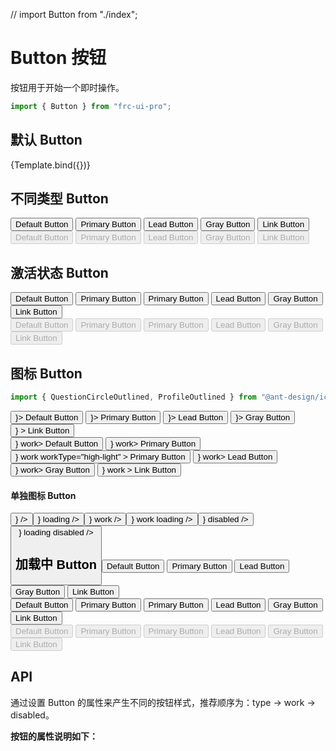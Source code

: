<!-- Button.stories.mdx-->

// import Button from "./index";

<Meta title="按钮 Button" component={Button} />


# Button 按钮

按钮用于开始一个即时操作。

```ts
import { Button } from "frc-ui-pro";
```

## 默认 Button

<Canvas>
  <Story
    name="默认 Button"
    args={{
      type: "default",
      block: false,
      disabled: false,
      loading: false,
      work: false,
      workType: "default",
      htmlType: "button",
    }}
    // 按需配置 argsTable
    argTypes={{
      type: {
        name: "type",
        description: "设置按钮类型",
        options: ["default", "primary", "lead", "gray", "link"],
        control: {
          type: "select",
        },
      },
      htmlType: {
        name: "htmlType",
        description: "设置 button 原生的 type 值",
        options: ["button", "submit", "reset"],
        control: {
          type: "select",
        },
      },
      loading: {
        name: "loading",
        description: "设置 button 原生的 type 值",
        options: [true, false],
        control: {
          type: "boolean",
        },
      },
      workType: {
        name: "workType",
        description:
          "设置激活状态类型，work 存在时生效（目前仅 type = primary 有两种激活状态）",
        options: ["default", "high-light"],
        control: {
          type: "select",
        },
      },
      icon: {
        control: {
          type: null,
        },
      },
    }}
  >
    {Template.bind({})}
  </Story>
</Canvas>

## 不同类型 Button

<Canvas>
  <Story
    name="不同类型 Button"
    parameters={{
      controls: { hideNoControlsWarning: true },
    }}
  >
    <div>
      <Button type="default">Default Button</Button>
      <Button type="primary">Primary Button</Button>
      <Button type="lead">Lead Button</Button>
      <Button type="gray">Gray Button</Button>
      <Button type="link" href="https://google.com">
        Link Button
      </Button>
    </div>
    <div>
      <Button type="default" disabled>
        Default Button
      </Button>
      <Button type="primary" disabled>
        Primary Button
      </Button>
      <Button type="lead" disabled>
        Lead Button
      </Button>
      <Button type="gray" disabled>
        Gray Button
      </Button>
      <Button type="link" href="https://google.com" disabled>
        Link Button
      </Button>
    </div>
  </Story>
</Canvas>

## 激活状态 Button

<Canvas>
  <Story
    name="激活状态 Button"
    parameters={{
      controls: { hideNoControlsWarning: true },
    }}
  >
    <div>
      <Button type="default" work>
        Default Button
      </Button>
      <Button type="primary" work>
        Primary Button
      </Button>
      <Button type="primary" work workType="high-light">
        Primary Button
      </Button>
      <Button type="lead" work>
        Lead Button
      </Button>
      <Button type="gray" work>
        Gray Button
      </Button>
      <Button type="link" href="https://google.com" work>
        Link Button
      </Button>
    </div>
    <div>
      <Button type="default" work disabled>
        Default Button
      </Button>
      <Button type="primary" work disabled>
        Primary Button
      </Button>
      <Button type="primary" work workType="high-light" disabled>
        Primary Button
      </Button>
      <Button type="lead" work disabled>
        Lead Button
      </Button>
      <Button type="gray" work disabled>
        Gray Button
      </Button>
      <Button type="link" href="https://google.com" work disabled>
        Link Button
      </Button>
    </div>
  </Story>
</Canvas>

## 图标 Button

```ts
import { QuestionCircleOutlined, ProfileOutlined } from "@ant-design/icons";
```

<Canvas>
  <Story
    name="图标 Button"
    parameters={{
      controls: { hideNoControlsWarning: true },
    }}
  >
    <div>
      <Button type="default" icon={<QuestionCircleOutlined />}>
        Default Button
      </Button>
      <Button type="primary" icon={<QuestionCircleOutlined />}>
        Primary Button
      </Button>
      <Button type="lead" icon={<QuestionCircleOutlined />}>
        Lead Button
      </Button>
      <Button type="gray" icon={<QuestionCircleOutlined />}>
        Gray Button
      </Button>
      <Button
        type="link"
        href="https://google.com"
        icon={<QuestionCircleOutlined />}
      >
        Link Button
      </Button>
    </div>
    <div>
      <Button type="default" icon={<QuestionCircleOutlined />} work>
        Default Button
      </Button>
      <Button type="primary" icon={<QuestionCircleOutlined />} work>
        Primary Button
      </Button>
      <Button
        type="primary"
        icon={<QuestionCircleOutlined />}
        work
        workType="high-light"
      >
        Primary Button
      </Button>
      <Button type="lead" icon={<QuestionCircleOutlined />} work>
        Lead Button
      </Button>
      <Button type="gray" icon={<QuestionCircleOutlined />} work>
        Gray Button
      </Button>
      <Button
        type="link"
        href="https://google.com"
        icon={<QuestionCircleOutlined />}
        work
      >
        Link Button
      </Button>
    </div>
  </Story>
</Canvas>

#### 单独图标 Button

<Canvas>
  <Story
    name="单独图标按钮 Button"
    parameters={{
      controls: { hideNoControlsWarning: true },
    }}
  >
    <Button icon={<QuestionCircleOutlined />} />
    <Button icon={<QuestionCircleOutlined />} loading />
    <Button icon={<QuestionCircleOutlined />} work />
    <Button icon={<QuestionCircleOutlined />} work loading />
    <Button icon={<QuestionCircleOutlined />} disabled />
    <Button icon={<QuestionCircleOutlined />} loading disabled />
  </Story>
</Canvas>

## 加载中 Button

<Canvas>
  <Story
    name="加载中 Button"
    parameters={{
      controls: { hideNoControlsWarning: true },
    }}
  >
    <div>
      <Button type="default" loading>
        Default Button
      </Button>
      <Button type="primary" loading>
        Primary Button
      </Button>
      <Button type="lead" loading>
        Lead Button
      </Button>
      <Button type="gray" loading>
        Gray Button
      </Button>
      <Button type="link" href="https://google.com" loading>
        Link Button
      </Button>
    </div>
    <div>
      <Button type="default" work loading>
        Default Button
      </Button>
      <Button type="primary" work loading>
        Primary Button
      </Button>
      <Button type="primary" work workType="high-light" loading>
        Primary Button
      </Button>
      <Button type="lead" work loading>
        Lead Button
      </Button>
      <Button type="gray" work loading>
        Gray Button
      </Button>
      <Button type="link" href="https://google.com" work loading>
        Link Button
      </Button>
    </div>
    <div>
      <Button type="default" work disabled loading>
        Default Button
      </Button>
      <Button type="primary" work disabled loading>
        Primary Button
      </Button>
      <Button type="primary" work disabled workType="high-light" loading>
        Primary Button
      </Button>
      <Button type="lead" work disabled loading>
        Lead Button
      </Button>
      <Button type="gray" work disabled loading>
        Gray Button
      </Button>
      <Button type="link" href="https://google.com" work disabled loading>
        Link Button
      </Button>
    </div>
  </Story>
</Canvas>

## API

通过设置 Button 的属性来产生不同的按钮样式，推荐顺序为：type -> work -> disabled。

**按钮的属性说明如下：**

<ArgsTable of={Button} />
